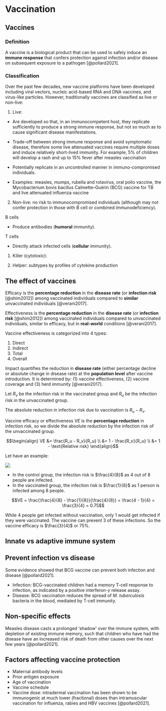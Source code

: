 # Vaccination

## Vaccines

### Definition

A vaccine is a biological product that can be used to safely induce an **immune response** that confers protection against infection and/or disease on subsequent exposure to a pathogen [@pollard2021].

### Classification

Over the past few decades, new vaccine platforms have been developed including viral vectors, nucleic acid-based RNA and DNA vaccines, and virus-like particles. However, traditionally vaccines are classified as live or non-live:

1.  Live:

-   Are developed so that, in an immunocompetent host, they replicate sufficiently to produce a strong immune response, but not so much as to cause significant disease manifestations.

-   Trade-off between strong immune response and avoid symptomatic disease, therefore some live attenuated vaccines require multiple doses and induce relatively short-lived immunity. For example, 5% of children will develop a rash and up to 15% fever after measles vaccination

-   Potentially replicate in an uncontrolled manner in immuno-compromised individuals.

-   Examples: measles, mumps, rubella and rotavirus, oral polio vaccine, the Mycobacterium bovis bacillus Calmette–Guérin (BCG) vaccine for TB and live attenuated influenza vaccine

2.  Non-live: no risk to immunocompromised individuals (although may not confer protection in those with B cell or combined immunodeficiency).

B cells

-   Produce antibodies (**humoral** immunity).

T cells

-   Directly attack infected cells (**cellular** immunity).

1.  Killer (cytotoxic):

2.  Helper: subtypes by profiles of cytokine production

## The effect of vaccines

::: {#def-vec}
Efficacy is the **percentage reduction** in the **disease rate** (or **infection risk** [@shim2012]) among vaccinated individuals compared to **similar** unvaccinated individuals [@verani2017].
:::

::: {#def-vet}
Effectiveness is the **percentage reduction** in the **disease rate** (or **infection risk** [@shim2012]) among vaccinated individuals compared to unvaccinated individuals, similar to efficacy, but in **real-world** conditions [@verani2017].
:::

Vaccine effectiveness is categorized into 4 types:

1.  Direct
2.  Indirect
3.  Total
4.  Overall

::: {#def-vi}
Impact quantifies the reduction in **disease rate** (either percentage decline or absolute change in disease rate) at the **population level** after vaccine introduction. It is determined by: (1) vaccine effectiveness, (2) vaccine coverage and (3) herd immunity [@verani2017].
:::

Let $R_v$ be the infection risk in the vaccinated group and $R_u$ be the infection risk in the unvaccinated group.

The absolute reduction in infection risk due to vaccination is $R_u - R_v$.

Vaccine efficacy or effectiveness $VE$ is the **percentage reduction** in infection risk, so we divide the absolute reduction by the infection risk of the unvaccinated group.

$$\begin{align} VE &= \frac{R_u - R_v}{R_u} \\ &= 1 - \frac{R_v}{R_u} \\ &= 1 - \text{Relative risk} \end{align}$$

Let have an example:

![](img/vax/trial.png)

-   In the control group, the infection risk is $\frac{4}{8}$ as 4 out of 8 people are infected.
-   In the vaccinated group, the infection risk is $\frac{1}{8}$ as 1 person is infected among 8 people.

$$VE = \frac{\frac{4}{8} - \frac{1}{8}}{\frac{4}{8}} = \frac{4 - 1}{4} = \frac{3}{4} = 0.75$$

While 4 people get infected without vaccination, only 1 would get infected if they were vaccinated. The vaccine can prevent 3 of these infections. So the vaccine efficacy is $\frac{3}{4}$ or 75%.

## Innate vs adaptive immune system

## Prevent infection vs disease

Some evidence showed that BCG vaccine can prevent both infection and disease [@pollard2021].

- Infection: BCG-vaccinated children had a memory T-cell response to infection, as indicated by a positive interferon-$\gamma$ release assay.
- Disease: BCG vaccination reduces the spread of *M. tuberculosis* bacteria in the blood, mediated by T-cell immunity.

## Non-specific effects

Measles disease casts a prolonged ‘shadow’ over the immune system, with depletion of existing immune memory, such that children who have had the disease have an increased risk of death from other causes over the next few years [@pollard2021].

## Factors affecting vaccine protection

- Maternal antibody levels
- Prior antigen exposure
- Age of vaccination
- Vaccine schedule
- Vaccine dose: intradermal vaccination has been shown to be immunogenic at much lower (fractional) doses than intramuscular vaccination for influenza, rabies and HBV vaccines [@pollard2021].



